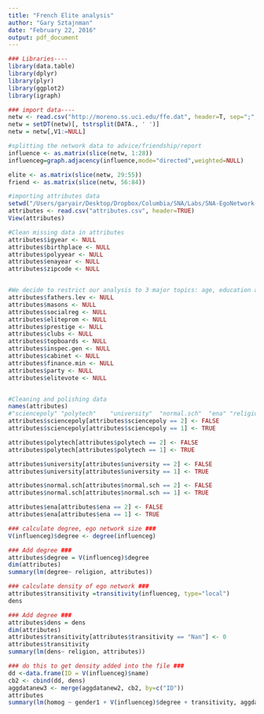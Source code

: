 ```yaml
---
title: "French Elite analysis"
author: "Gary Sztajnman"
date: "February 22, 2016"
output: pdf_document
---
```



```r

### Libraries----
library(data.table)
library(dplyr)
library(plyr)
library(ggplot2)
library(igraph)

### import data----
netw <- read.csv("http://moreno.ss.uci.edu/ffe.dat", header=T, sep=";", skip= 36)
netw = setDT(netw)[, tstrsplit(DATA., ' ')]
netw = netw[,V1:=NULL]

#splitting the network data to advice/friendship/report
influence <- as.matrix(slice(netw, 1:28))
influenceg=graph.adjacency(influence,mode="directed",weighted=NULL)

elite <- as.matrix(slice(netw, 29:55))
friend <- as.matrix(slice(netw, 56:84))
```

```r
#importing attributes data
setwd("/Users/garyair/Desktop/Dropbox/Columbia/SNA/Labs/SNA-EgoNetwork-1/French elite/")
attributes <- read.csv("attributes.csv", header=TRUE)
View(attributes)

#Clean missing data in attributes
attributes$igyear <- NULL
attributes$birthplace <- NULL
attributes$polyyear <- NULL
attributes$enayear <- NULL
attributes$zipcode <- NULL


#We decide to restrict our analysis to 3 major topics: age, education and religion. Hence, we delete other attributes
attributes$fathers.lev <- NULL
attributes$masons <- NULL
attributes$socialreg <- NULL
attributes$eliteprom <- NULL
attributes$prestige <- NULL
attributes$clubs <- NULL
attributes$topboards <- NULL
attributes$inspec.gen <- NULL
attributes$cabinet <- NULL
attributes$finance.min <- NULL
attributes$party <- NULL
attributes$elitevote <- NULL


#Cleaning and polishing data
names(attributes)
#"sciencepoly" "polytech"    "university"  "normal.sch"  "ena" "religion" 
attributes$sciencepoly[attributes$sciencepoly == 2] <- FALSE
attributes$sciencepoly[attributes$sciencepoly == 1] <- TRUE

attributes$polytech[attributes$polytech == 2] <- FALSE
attributes$polytech[attributes$polytech == 1] <- TRUE

attributes$university[attributes$university == 2] <- FALSE
attributes$university[attributes$university == 1] <- TRUE

attributes$normal.sch[attributes$normal.sch == 2] <- FALSE
attributes$normal.sch[attributes$normal.sch == 1] <- TRUE

attributes$ena[attributes$ena == 2] <- FALSE
attributes$ena[attributes$ena == 1] <- TRUE


```



```r
### calculate degree, ego network size ###
V(influenceg)$degree <- degree(influenceg)

### Add degree ###
attributes$degree = V(influenceg)$degree
dim(attributes)
summary(lm(degree~ religion, attributes))

### calculate density of ego network ###
attributes$transitivity =transitivity(influenceg, type="local")  
dens

### Add degree ###
attributes$dens = dens
dim(attributes)
attributes$transitivity[attributes$transitivity == "Nan"] <- 0
attributes$transitivity
summary(lm(dens~ religion, attributes))

### do this to get density added into the file ###
dd <-data.frame(ID = V(influenceg)$name) 
cb2 <- cbind(dd, dens)
aggdatanew3 <- merge(aggdatanew2, cb2, by=c("ID"))
attributes
summary(lm(homog ~ gender1 + V(influenceg)$degree + transitivity, aggdatanew3))
```
